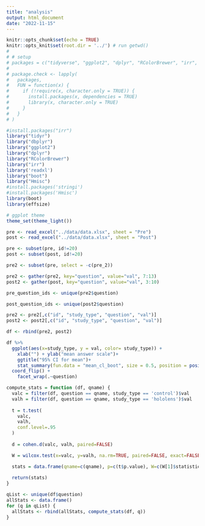 ```yaml
---
title: "analysis"
output: html_document
date: "2022-11-15"
---
```


```r
knitr::opts_chunk$set(echo = TRUE)
knitr::opts_knit$set(root.dir = '../') # run getwd()
# 
# # setup
# packages = c("tidyverse", "ggplot2", "dplyr", "RColorBrewer", "irr", 'readr', 'readxl')
# 
# package.check <- lapply(
#   packages,
#   FUN = function(x) {
#     if (!require(x, character.only = TRUE)) {
#       install.packages(x, dependencies = TRUE)
#       library(x, character.only = TRUE)
#     }
#   }
# )

#install.packages("irr")
library("tidyr")
library("dbplyr")
library("ggplot2")
library("dplyr")
library("RColorBrewer")
library("irr")
library('readxl')
library("boot")
library("Hmisc")
#install.packages('stringi')
#install.packages('Hmisc')
library(boot)
library(effsize)

# ggplot theme
theme_set(theme_light())
```

```r
pre <- read_excel("../data/data.xlsx", sheet = "Pre")
post <- read_excel("../data/data.xlsx", sheet = "Post")

pre <- subset(pre, id!=20)
post <- subset(post, id!=20)

pre2 <- subset(pre, select = -c(pre_2))
```

```r
pre2 <- gather(pre2, key="question", value="val", 7:13)
post2 <- gather(post, key="question", value="val", 3:10)

pre_question_ids <- unique(pre2$question)

post_question_ids <- unique(post2$question)

pre2 <- pre2[,c("id", "study_type", "question", "val")]
post2 <- post2[,c("id", "study_type", "question", "val")]

df <- rbind(pre2, post2)

```



```r
df %>% 
  ggplot(aes(x=study_type, y = val, color= study_type)) +
    xlab("") + ylab("mean answer scale")+
    ggtitle("95% CI for mean")+
    stat_summary(fun.data = "mean_cl_boot", size = 0.5, position = position_nudge(x=0.00, y=0), alpha=1) +
  coord_flip() +
    facet_wrap(.~question)
```

```r
compute_stats = function (df, qname) {
  valc = filter(df, question == qname, study_type == 'control')$val
  valh = filter(df, question == qname, study_type == 'hololens')$val
  
  t = t.test(
    valc,
    valh,
    conf.level=.95
  )
  
  d = cohen.d(valc, valh, paired=FALSE)

  W = wilcox.test(x=valc, y=valh, na.rm=TRUE, paired=FALSE, exact=FALSE, conf.int=TRUE)

  stats = data.frame(qname=c(qname), p=c(t$p.value), W=c(W[1]$statistic), d=c(d[3]$estimate))
  
  return(stats)
}

qList <- unique(df$question)
allStats <- data.frame()
for (q in qList) {
  allStats <- rbind(allStats, compute_stats(df, q))
}

```




